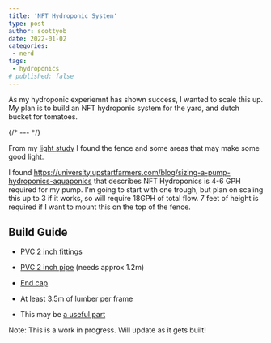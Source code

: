 ```yaml
---
title: 'NFT Hydroponic System'
type: post
author: scottyob
date: 2022-01-02
categories:
 - nerd
tags:
 - hydroponics
# published: false
---
```


As my hydroponic experiemnt has shown success, I wanted to scale this up.  My plan is to build an NFT hydroponic system for the yard, and dutch bucket for tomatoes.

{/* --- */}

From my [light study](/post/2021-10-10-light-study/) I found the fence and some areas that may make some good light.

I found https://university.upstartfarmers.com/blog/sizing-a-pump-hydroponics-aquaponics that describes NFT Hydroponics is 4-6 GPH required for my pump.  I'm going to start with one trough, but plan on scaling this up to 3 if it works, so will require 18GPH of total flow.  7 feet of height is required if I want to mount this on the top of the fence.


## Build Guide
* [PVC 2 inch fittings](https://www.homedepot.com/p/Charlotte-Pipe-2-in-PVC-Schedule-40-90-Degree-S-x-S-Elbow-Fitting-PVC023001600HD/203812131)
* [PVC 2 inch pipe](https://www.homedepot.com/p/JM-EAGLE-2-in-x-10-ft-280-PSI-Schedule-40-PVC-DWV-Plain-End-Pipe-531137/100161954) (needs approx 1.2m)
* [End cap](https://www.homedepot.com/p/NIBCO-2-in-PVC-DWV-Spigot-x-FIPT-Cleanout-Adaptor-with-Plug-C4816HD2/205808371)
* At least 3.5m of lumber per frame

* This may be [a useful part](https://www.homedepot.com/p/Charlotte-Pipe-2-in-PVC-Schedule-40-S-x-S-Coupling-PVC021001600HD/203811391)

Note:  This is a work in progress.  Will update as it gets built!
